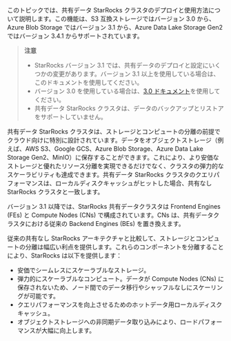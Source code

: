このトピックでは、共有データ StarRocks クラスタのデプロイと使用方法について説明します。この機能は、S3 互換ストレージではバージョン 3.0 から、Azure Blob Storage ではバージョン 3.1 から、Azure Data Lake Storage Gen2 ではバージョン 3.4.1 からサポートされています。

> **注意**
>
> - StarRocks バージョン 3.1 では、共有データのデプロイと設定にいくつかの変更があります。バージョン 3.1 以上を使用している場合は、このドキュメントを使用してください。
> - バージョン 3.0 を使用している場合は、[3.0 ドキュメント](https://docs.starrocks.io/docs/3.0/deployment/deploy_shared_data/)を使用してください。
> - 共有データ StarRocks クラスタは、データのバックアップとリストアをサポートしていません。

共有データ StarRocks クラスタは、ストレージとコンピュートの分離の前提でクラウド向けに特別に設計されています。データをオブジェクトストレージ（例えば、AWS S3、Google GCS、Azure Blob Storage、Azure Data Lake Storage Gen2、MinIO）に保存することができます。これにより、より安価なストレージと優れたリソース分離を実現できるだけでなく、クラスタの弾力的なスケーラビリティも達成できます。共有データ StarRocks クラスタのクエリパフォーマンスは、ローカルディスクキャッシュがヒットした場合、共有なし StarRocks クラスタと一致します。

バージョン 3.1 以降では、StarRocks 共有データクラスタは Frontend Engines (FEs) と Compute Nodes (CNs) で構成されています。CNs は、共有データクラスタにおける従来の Backend Engines (BEs) を置き換えます。

従来の共有なし StarRocks アーキテクチャと比較して、ストレージとコンピュートの分離は幅広い利点を提供します。これらのコンポーネントを分離することにより、StarRocks は以下を提供します：

- 安価でシームレスにスケーラブルなストレージ。
- 弾力的にスケーラブルなコンピュート。データが Compute Nodes (CNs) に保存されないため、ノード間でのデータ移行やシャッフルなしにスケーリングが可能です。
- クエリパフォーマンスを向上させるためのホットデータ用ローカルディスクキャッシュ。
- オブジェクトストレージへの非同期データ取り込みにより、ロードパフォーマンスが大幅に向上します。
